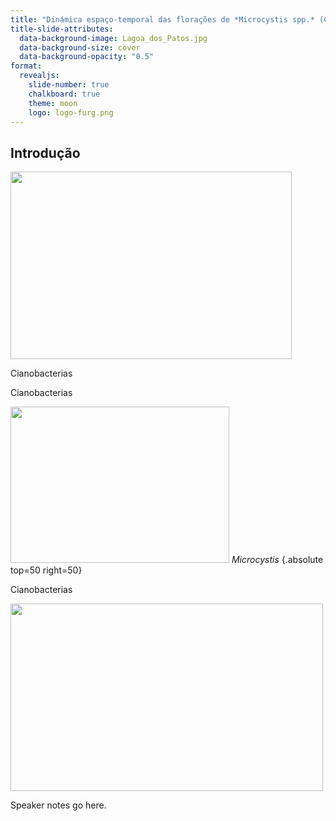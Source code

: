 ```yaml
---
title: "Dinámica espaço-temporal das florações de *Microcystis spp.* (Cyanophyceae) na praia do Cassino: origem e consequências"
title-slide-attributes:
  data-background-image: Lagoa_dos_Patos.jpg
  data-background-size: cover
  data-background-opacity: "0.5"
format:
  revealjs:
    slide-number: true
    chalkboard: true
    theme: moon
    logo: logo-furg.png
---
```


## Introdução

::: {.fragment}
![](ciano.jpg){.absolut top=0 right=150 width="450" height="300"}

Cianobacterias
:::

::: {.fragment}
Cianobacterias
:::

::: {.fragment}
![](Microcystis.jpg){.absolute top=50 right=50 width="350" height="250"}
*Microcystis* {.absolute top=50 right=50}
:::

::: {.fragment}
Cianobacterias
:::

::: {.fragment}
![](mc.png){.absolute bottom=0 right=50 width="500" height="300"}
:::

::: {.notes}
Speaker notes go here.
:::